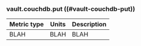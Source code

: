 ### vault.couchdb.put ((#vault-couchdb-put))

Metric type | Units | Description
----------- | ----- | -----------
BLAH     | BLAH    | BLAH